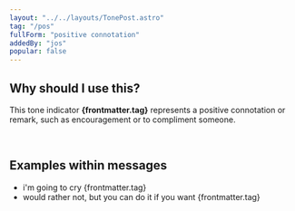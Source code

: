 ```yaml
---
layout: "../../layouts/TonePost.astro"
tag: "/pos"
fullForm: "positive connotation"
addedBy: "jos"
popular: false
---
```


## Why should I use this?

This tone indicator **{frontmatter.tag}** represents a positive connotation or remark, such as encouragement or to compliment someone.

<br />

## Examples within messages

- i'm going to cry {frontmatter.tag}
- would rather not, but you can do it if you want {frontmatter.tag}
